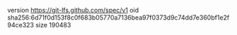version https://git-lfs.github.com/spec/v1
oid sha256:6d71f0d153f8c0f683b05770a7136bea97f0373d9c74dd7e360bf1e2f94ce323
size 190483
